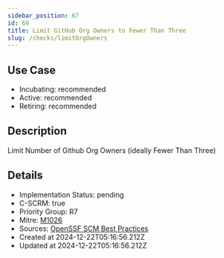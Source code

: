 ```yaml
---
sidebar_position: 67
id: 69
title: Limit GitHub Org Owners to Fewer Than Three
slug: /checks/limitOrgOwners
---
```


## Use Case
<!-- LEVELS:START -->
- Incubating: recommended
- Active: recommended
- Retiring: recommended
<!-- LEVELS:END -->

<!-- DESCRIPTION:START -->
## Description
Limit Number of Github Org Owners (ideally Fewer Than Three)
<!-- DESCRIPTION:END -->

<!-- DETAILS:START -->
## Details
- Implementation Status: pending
- C-SCRM: true
- Priority Group: R7
- Mitre: [M1026](https://attack.mitre.org/mitigations/M1026/)
- Sources: [OpenSSF SCM Best Practices](https://best.openssf.org/SCM-BestPractices/github/member/organization_has_too_many_admins.html)
- Created at 2024-12-22T05:16:56.212Z
- Updated at 2024-12-22T05:16:56.212Z
<!-- DETAILS:END -->
